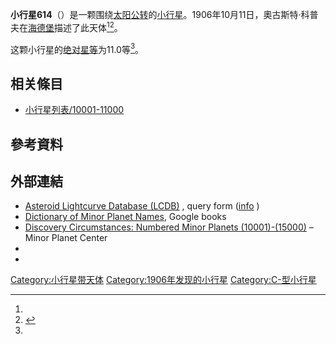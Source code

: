 {{Infobox planet
 | minorplanet     = yes
 | name            = 614 Pia
 | background      = #D6D6D6
 | image = 
 | image_size      = 
 | caption         =
 | discovery_ref   =  <ref name="MPC-object" />
 | discoverer      = [[奧古斯特·科普夫|奧古斯特·科普夫]]
 | discovery_site  = [[海德堡|海德堡]]
 | discovered      = 1906年10月11日
 | mpc_name        = 614 Pia
 | alt_names       = 614 Pia
 | pronounced      = 
 | named_after     = <ref name="MPC-object" />
 | mp_category     = [[主帶小行星|主帶小行星]] <ref name="MPC-object" /><ref name="jpldata" />
 | orbit_ref       = <ref name="a">[http://ssd.jpl.nasa.gov/sbdb.cgi?sstr=614 614] {{Wayback|url=http://ssd.jpl.nasa.gov/sbdb.cgi?sstr=614 |date=20200803183157 }}，小行星數據庫瀏覽器（JPL Small-Body Database Browser）－[[美国国家航空航天局|美国国家航空航天局]]喷气推进实验室</ref>
 | epoch           = 2018-03-23.0（[[儒略日|JD]] 2458200.5）
 | uncertainty     = 0
 | observation_arc = 
 | aphelion = {{convert|2.992|AU|km|3|abbr=on|lk=out}}
 | perihelion      = {{convert|2.3945945|AU|km|3|abbr=on}}
 | semimajor       = 2.6932334
 | eccentricity    = 0.1108849
 | period          = 4.42[[儒略年|yr]]
 | mean_anomaly    = 41.08387[[度|°]]
 | mean_motion     = {{Deg2DMS|0.22299380|sup=ms}} / day
 | inclination     = 7.02732
 | asc_node        = 217.28684°
 | arg_peri        = 208.67223
 | mean_diameter   = 
 | rotation        = 
 | albedo          =
 | spectral_type   =
 | abs_magnitude   = 11.0<ref name="jpldata" />
}}
'''小行星614'''（{{lang-en|614 Pia}}）是一颗围绕[[太阳|太阳]][[公转|公转]]的[[小行星|小行星]]。1906年10月11日，奧古斯特·科普夫在[[海德堡|海德堡]]描述了此天体<ref name="a" /><ref>{{cite news|title=小行星列表|url=http://cfa-www.harvard.edu/iau/lists/NumberedMPs.txt|accessdate=2018-10-19|newspaper=哈佛大学|archive-date=2008-05-17|archive-url=https://web.archive.org/web/20080517010638/http://cfa-www.harvard.edu/iau/lists/NumberedMPs.txt|dead-url=no}}</ref>。

这颗小行星的[[绝对星等|绝对星等]]为11.0等<ref name="a" />。

== 相关條目 ==
*[[小行星列表/10001-11000|小行星列表/10001-11000]]

== 參考資料 ==
{{reflist|refs=

<ref name="jpldata">{{cite web
 |type         = 2018-01-26 last obs.
 |title        = JPL Small-Body Database Browser:614 Pia-614 Pia
 |url          = https://ssd.jpl.nasa.gov/sbdb.cgi?sstr=614
 |publisher    = [[Jet_Propulsion_Laboratory|Jet Propulsion Laboratory]]
 |accessdate   = 28 March 2018
 |archive-date = 2020-08-03
 |archive-url  = https://web.archive.org/web/20200803183157/https://ssd.jpl.nasa.gov/sbdb.cgi?sstr=614
 |dead-url     = no
}}</ref>

<ref name="MPC-object">{{cite web
  |title      = 614 Pia
  |work      = Minor Planet Center
  |url      = https://www.minorplanetcenter.net/db_search/show_object?object_id=614
  |accessdate      = 28 March 2018
  |archive-date      = 2016-03-04
  |archive-url      = https://web.archive.org/web/20160304113459/http://minorplanetcenter.net/db_search/show_object?object_id=614
  |dead-url      = no
  }}</ref>

}}

==  外部連結 ==
* [http://www.minorplanet.info/PHP/lcdbsummaryquery.php Asteroid Lightcurve Database (LCDB)] {{Wayback|url=http://www.minorplanet.info/PHP/lcdbsummaryquery.php |date=20171210173955 }}, query form ([http://www.minorplanet.info/lightcurvedatabase.html info] {{Wayback|url=http://www.minorplanet.info/lightcurvedatabase.html |date=20171216050541 }})
* [https://books.google.com/books?id=aeAg1X7afOoC&pg Dictionary of Minor Planet Names], Google books
* [http://www.minorplanetcenter.net/iau/lists/NumberedMPs010001.html Discovery Circumstances: Numbered Minor Planets (10001)-(15000)] {{Wayback|url=http://www.minorplanetcenter.net/iau/lists/NumberedMPs010001.html |date=20180612162317 }} – Minor Planet Center
* {{AstDys|614}}
* {{JPL small body}}

{{Minor Planet Number|[[小行星613|小行星613]]|[[小行星615|小行星615]]}}
{{小天体}}

[[Category:小行星带天体|Category:小行星带天体]]
[[Category:1906年发现的小行星|Category:1906年发现的小行星]]
[[Category:C-型小行星|Category:C-型小行星]]